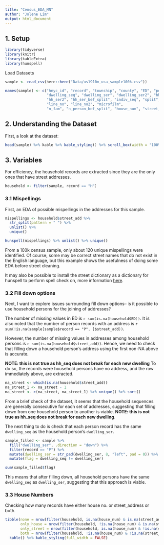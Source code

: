 ```yaml
---
title: "Census_EDA_MN"
author: "Jolene Lim"
output: html_document
---
```


## 1. Setup
```r
library(tidyverse)
library(knitr)
library(kableExtra)
library(hunspell)
```

Load Datasets
```r
sample <- read_csv(here::here("Data/us1910m_usa_sample100k.csv"))

names(sample) <- c("hnyc_id", "record", "township", "county", "ED", "person_id",
                   "dwelling_seq", "dwelling_ser", "dwelling_ser2", "hh_seq", "hh_seq_8",
                   "hh_ser2", "hh_ser_bef_split", "indiv_seq", "split", 
                   "line_no", "line_no2", "microfilm",
                   "n_fam", "n_person_bef_split", "house_num", "street_add")
```

## 2. Understanding the Dataset
First, a look at the dataset:
```r
head(sample) %>% kable %>% kable_styling() %>% scroll_box(width = "100%")
```

## 3. Variables
For efficiency, the household records are extracted since they are the only ones that have street addresses.

```r
household <- filter(sample, record == "H")
```

### 3.1 Mispellings
First, an EDA of possible mispellings in the addresses for this sample.

```r
mispellings <- household$street_add %>%
  str_split(pattern = " ") %>%
  unlist() %>%
  unique()

hunspell(mispellings) %>% unlist() %>% unique()
```

From a 100k census sample, only about 120 unique mispellings were identified. Of course, some may be correct street names that do not exist in the English language, but this example shows the usefulness of doing some EDA before street cleaning.

It may also be possible to install the street dictionary as a dictionary for hunspell to perform spell check on, more information [here](https://cran.r-project.org/web/packages/hunspell/vignettes/intro.html#custom_dictionaries).

### 3.2 Fill down options
Next, I want to explore issues surrounding fill down options-- is it possible to use household persons for the joining of addresses?

The number of missing values in ED is `r sum(is.na(household$ED))`. It is also noted that the number of person records with an address is `r sum(!is.na(sample[sample$record == "P", ]$street_add))`.

However, the number of missing values in addresses among household persons is `r sum(is.na(household$street_add))`. Hence, we need to check that filling down a household person's address using the first non-NA above is accurate.

**NOTE: this is not true as hh_seq does not break for each new dwelling**
To do so, the records were household persons have no address, and the row immediately above, are extracted.

```r
na_street <- which(is.na(household$street_add))
na_street_1 <- na_street - 1
na_street <- c(na_street, na_street_1) %>% unique() %>% sort()
```

From a brief check of the dataset, it seems that the household sequences are generally consecutive for each set of addresses, suggesting that filling down from one household person to another is viable. **NOTE: this is not true as hh_seq does not break for each new dwelling**.

The next thing to do is check that each person record has the same `dwelling_seq` as the household person's `dwelling_ser`.

```r
sample_filled <- sample %>%
  fill("dwelling_ser", .direction = "down") %>%
  filter(record == "P") %>%
  mutate(dwelling_ser = str_pad(dwelling_ser, 8, "left", pad = 0)) %>%
  mutate(flag = dwelling_seq != dwelling_ser)

sum(sample_filled$flag)
```

This means that after filling down, all household persons have the same `dwelling_seq` as `dwelling_ser`, suggesting that this approach is viable.

### 3.3 House Numbers

Checking how many records have either house no. or street_address or both.
```r
tibble(none = nrow(filter(household, is.na(house_num) & is.na(street_add))),
       only_house = nrow(filter(household, !is.na(house_num) & is.na(street_add))),
       only_street = nrow(filter(household, is.na(house_num) & !is.na(street_add))),
       both = nrow(filter(household, !is.na(house_num) & !is.na(street_add)))) %>%
  kable() %>% kable_styling(full_width = FALSE)
```
